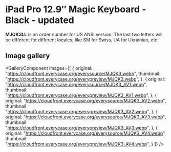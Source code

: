 
# iPad Pro 12.9″ Magic Keyboard - Black - updated

<Callout type='info' emoji='👉🏻'>**MJQK3LL** is an order number for US ANSI version. The last two letters will be different for different locales; like SM for Swiss, UA for Ukrainian, etc.</Callout>

## Image gallery

<GalleryComponent
    images={[
      {
        original: "https://cloudfront.everycase.org/everysource/MJQK3.webp",
        thumbnail: "https://cloudfront.everycase.org/everypreview/MJQK3.webp",
      },
      {
        original: "https://cloudfront.everycase.org/everysource/MJQK3_AV1.webp",
        thumbnail: "https://cloudfront.everycase.org/everypreview/MJQK3_AV1.webp",
      },
      {
        original: "https://cloudfront.everycase.org/everysource/MJQK3_AV2.webp",
        thumbnail: "https://cloudfront.everycase.org/everypreview/MJQK3_AV2.webp",
      },
      {
        original: "https://cloudfront.everycase.org/everysource/MJQK3_AV3.webp",
        thumbnail: "https://cloudfront.everycase.org/everypreview/MJQK3_AV3.webp",
      },
      {
        original: "https://cloudfront.everycase.org/everysource/MJQK3_AV4.webp",
        thumbnail: "https://cloudfront.everycase.org/everypreview/MJQK3_AV4.webp",
      }
    ]}
  />
